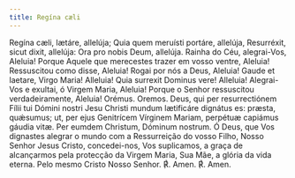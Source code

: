 ```yaml
---
title: Regína cæli
---
```


<div class="side-by-side not-content">
  <span>
    Regína cæli, lætáre, allelúja; Quia quem meruísti portáre, allelúja,
    Resurréxit, sicut dixit, allelúja: Ora pro nobis Deum, allelúja.
  </span>
  <span>
    Rainha do Céu, alegrai-Vos, Aleluia! Porque Aquele que merecestes trazer em
    vosso ventre, Aleluia! Ressuscitou como disse, Aleluia! Rogai por nós a
    Deus, Aleluia!
  </span>
  <span>
    Gaude et laetare, Virgo Maria! Alleluia! Quia surrexit Dominus vere!
    Alleluia!
  </span>
  <span>
    Alegrai-Vos e exultai, ó Virgem Maria, Aleluia! Porque o Senhor ressuscitou
    verdadeiramente, Aleluia!
  </span>
  <span class="text-red-500 text-center">Orémus.</span>
  <span class="text-red-500 text-center">Oremos.</span>
  <span>
    Deus, qui per resurrectiónem Fílii tui Dómini nostri Jesu Christi mundum
    lætificáre dignátus es: præsta, quǽsumus; ut, per ejus Genitrícem Vírginem
    Mariam, perpétuæ capiámus gáudia vitæ. Per eumdem Christum, Dóminum nostrum.
  </span>
  <span>
    Ó Deus, que Vos dignastes alegrar o mundo com a Ressurreição do vosso Filho,
    Nosso Senhor Jesus Cristo, concedei-nos, Vos suplicamos, a graça de
    alcançarmos pela protecção da Virgem Maria, Sua Mãe, a glória da vida
    eterna. Pelo mesmo Cristo Nosso Senhor.
  </span>
  <span>
    <span class="text-red-500">℟.</span> Amen.
  </span>
  <span>
    <span class="text-red-500">℟.</span> Amen.
  </span>
</div>

